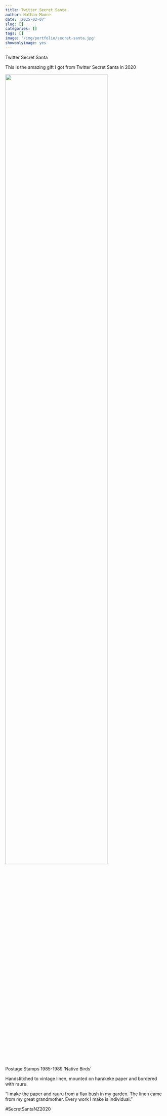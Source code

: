 ```yaml
---
title: Twitter Secret Santa
author: Nathan Moore
date: '2025-02-07'
slug: []
categories: []
tags: []
image: '/img/portfolio/secret-santa.jpg'
showonlyimage: yes
---
```


Twitter Secret Santa

<!--more-->

This is the amazing gift I got from Twitter Secret Santa in 2020

![](/img/portfolio/secret-santa.jpg){width="80%"}

Postage Stamps 1985-1989 'Native Birds'

Handstitched to vintage linen, mounted on harakeke paper and bordered with rauru.

"I make the paper and rauru from a flax bush in my garden. The linen came from my great grandmother. Every work I make is individual."

#SecretSantaNZ2020
